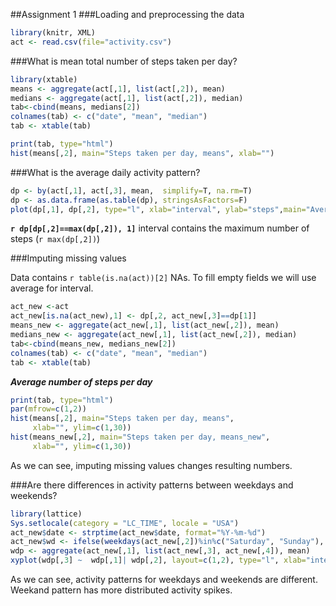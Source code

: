 ##Assignment 1
###Loading and preprocessing the data
```r
library(knitr, XML)
act <- read.csv(file="activity.csv")
```

###What is mean total number of steps taken per day?
```r
library(xtable)
means <- aggregate(act[,1], list(act[,2]), mean)
medians <- aggregate(act[,1], list(act[,2]), median)
tab<-cbind(means, medians[2])
colnames(tab) <- c("date", "mean", "median")
tab <- xtable(tab)
```

```r
print(tab, type="html")
hist(means[,2], main="Steps taken per day, means", xlab="")
```

###What is the average daily activity pattern?
```r
dp <- by(act[,1], act[,3], mean,  simplify=T, na.rm=T)
dp <- as.data.frame(as.table(dp), stringsAsFactors=F)
plot(dp[,1], dp[,2], type="l", xlab="interval", ylab="steps",main="Average daily activity pattern")
```

**`r dp[dp[,2]==max(dp[,2]), 1]`** interval contains the maximum number of steps (`r max(dp[,2])`)

###Imputing missing values

Data contains `r table(is.na(act))[2]` NAs.
To fill empty fields we will use average for interval.

```r

act_new <-act
act_new[is.na(act_new),1] <- dp[,2, act_new[,3]==dp[1]]
means_new <- aggregate(act_new[,1], list(act_new[,2]), mean)
medians_new <- aggregate(act_new[,1], list(act_new[,2]), median)
tab<-cbind(means_new, medians_new[2])
colnames(tab) <- c("date", "mean", "median")
tab <- xtable(tab)
```

***Average number of steps per day***

```r
print(tab, type="html")
par(mfrow=c(1,2))
hist(means[,2], main="Steps taken per day, means",
     xlab="", ylim=c(1,30))
hist(means_new[,2], main="Steps taken per day, means_new",
     xlab="", ylim=c(1,30))

```

As we can see, imputing missing values changes resulting numbers.

###Are there differences in activity patterns between weekdays and weekends?
```r
library(lattice)
Sys.setlocale(category = "LC_TIME", locale = "USA")
act_new$date <- strptime(act_new$date, format="%Y-%m-%d")
act_new$wd <- ifelse(weekdays(act_new[,2])%in%c("Saturday", "Sunday"), "weekend", "weekday")
wdp <- aggregate(act_new[,1], list(act_new[,3], act_new[,4]), mean)
xyplot(wdp[,3] ~  wdp[,1]| wdp[,2], layout=c(1,2), type="l", xlab="interval", ylab="steps", main="Activity patterns for weekdays and weekend")
```

As we can see, activity patterns for weekdays and weekends are different.
Weekand pattern has more distributed activity spikes.